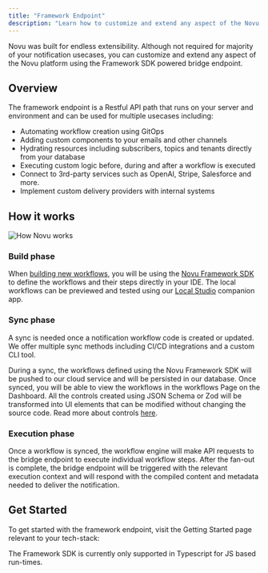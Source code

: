 ```yaml
---
title: "Framework Endpoint"
description: "Learn how to customize and extend any aspect of the Novu platform using the Framework SDK powered bridge endpoint."
---
```


Novu was built for endless extensibility. Although not required for majority of your notification usecases, you can customize and extend any aspect of the Novu platform using the Framework SDK powered bridge endpoint.

## Overview

The framework endpoint is a Restful API path that runs on your server and environment and can be used for multiple usecases including:

- Automating workflow creation using GitOps
- Adding custom components to your emails and other channels
- Hydrating resources including subscribers, topics and tenants directly from your database
- Executing custom logic before, during and after a workflow is executed
- Connect to 3rd-party services such as OpenAI, Stripe, Salesforce and more.
- Implement custom delivery providers with internal systems

## How it works

<img src="/images/novu-works.png" alt="How Novu works" className="rounded-lg border" />

### Build phase

When [building new workflows](/workflow/overview), you will be using the [Novu Framework SDK](/framework/typescript/overview) to define the workflows and their steps directly in your IDE. The local workflows can be previewed and tested using our [Local Studio](/framework/studio) companion app.

### Sync phase

A sync is needed once a notification workflow code is created or updated. We offer multiple sync methods including CI/CD integrations and a custom CLI tool.

During a sync, the workflows defined using the Novu Framework SDK will be pushed to our cloud service and will be persisted in our database. 
Once synced, you will be able to view the workflows in the workflows Page on the Dashboard. All the controls created using JSON Schema or Zod will be transformed into UI elements that can be modified without changing the source code. Read more about controls [here](/framework/controls).

### Execution phase

Once a workflow is synced, the workflow engine will make API requests to the bridge endpoint to execute individual workflow steps.
After the fan-out is complete, the bridge endpoint will be triggered with the relevant execution context and will respond with the compiled content and metadata needed to deliver the notification.

## Get Started

To get started with the framework endpoint, visit the Getting Started page relevant to your tech-stack:

<Cards>
  <Card title="Next.js" href="/framework/quickstart/nextjs" />
  <Card title="Express.js" href="/framework/quickstart/express" />
  <Card title="Remix" href="/framework/quickstart/remix" />
  <Card title="NestJS" href="/framework/quickstart/nestjs" />
  <Card title="Svelte" href="/framework/quickstart/svelte" />
  <Card title="Nuxt" href="/framework/quickstart/nuxt" />
  <Card title="H3" href="/framework/quickstart/h3" />
  <Card title="Lambda" href="/framework/quickstart/lambda" />
</Cards>

<Callout type="info" className="mt-4">
    The Framework SDK is currently only supported in Typescript for JS based run-times.
</Callout>
